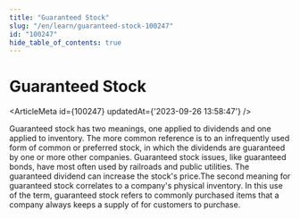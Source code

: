 ```yaml
---
title: "Guaranteed Stock"
slug: "/en/learn/guaranteed-stock-100247"
id: "100247"
hide_table_of_contents: true
---
```



# Guaranteed Stock

<ArticleMeta id={100247} updatedAt={'2023-09-26 13:58:47'} />
<div className='border-solid border-b border-t-0 my-4 border-[var(--ifm-color-gray-300)]' />

Guaranteed stock has two meanings, one applied to dividends and one applied to inventory. The more common reference is to an infrequently used form of common or preferred stock, in which the dividends are guaranteed by one or more other companies. Guaranteed stock issues, like guaranteed bonds, have most often used by railroads and public utilities. The guaranteed dividend can increase the stock's price.The second meaning for guaranteed stock correlates to a company's physical inventory. In this use of the term, guaranteed stock refers to commonly purchased items that a company always keeps a supply of for customers to purchase.
